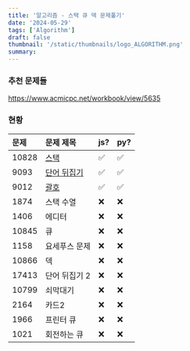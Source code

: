 ```yaml
---
title: '알고리즘 - 스택 큐 덱 문제풀기'
date: '2024-05-29'
tags: ['Algorithm']
draft: false
thumbnail: '/static/thumbnails/logo_ALGORITHM.png'
summary:
---
```


### 추천 문제들

https://www.acmicpc.net/workbook/view/5635

### 현황

| 문제  | 문제 제목                                         | js? | py? |
| :---- | :------------------------------------------------ | :-- | :-- |
| 10828 | [스택](/blog/AlgorithemQuiz/baekjoon-10828)       | ✅  | ✅  |
| 9093  | [단어 뒤집기](/blog/AlgorithemQuiz/baekjoon-9093) | ✅  | ✅  |
| 9012  | [괄호](/blog/AlgorithemQuiz/baekjoon-9012)        | ✅  | ✅  |
| 1874  | 스택 수열                                         | ❌  | ❌  |
| 1406  | 에디터                                            | ❌  | ❌  |
| 10845 | 큐                                                | ❌  | ❌  |
| 1158  | 요세푸스 문제                                     | ❌  | ❌  |
| 10866 | 덱                                                | ❌  | ❌  |
| 17413 | 단어 뒤집기 2                                     | ❌  | ❌  |
| 10799 | 쇠막대기                                          | ❌  | ❌  |
| 2164  | 카드2                                             | ❌  | ❌  |
| 1966  | 프린터 큐                                         | ❌  | ❌  |
| 1021  | 회전하는 큐                                       | ❌  | ❌  |
